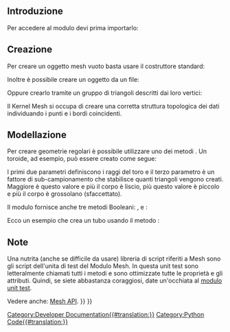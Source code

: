 <languages/>

{{TOCright}}

==Introduzione==

Per accedere al modulo {{incode| Mesh}} devi prima importarlo:

{{Code|code=
import Mesh
}}

==Creazione==

Per creare un oggetto mesh vuoto basta usare il costruttore standard:

{{Code|code=
mesh = Mesh.Mesh()
}}

Inoltre è possibile creare un oggetto da un file:

{{Code|code=
mesh = Mesh.Mesh("D:/temp/Something.stl")
}}

Oppure crearlo tramite un gruppo di triangoli descritti dai loro vertici:

{{Code|code=
triangles = [
# triangle 1
[-0.5000, -0.5000, 0.0000], [0.5000, 0.5000, 0.0000], [-0.5000, 0.5000, 0.0000],
#triangle 2
[-0.5000, -0.5000, 0.0000], [0.5000, -0.5000, 0.0000], [0.5000, 0.5000, 0.0000],
]
meshObject = Mesh.Mesh(triangles)
Mesh.show(meshObject)
}}

Il Kernel Mesh si occupa di creare una corretta struttura topologica dei dati individuando i punti e i bordi coincidenti.
{{Top}}
==Modellazione==

Per creare geometrie regolari è possibile utilizzare uno dei metodi {{incode|create*()}}. Un toroide, ad esempio, può essere creato come segue:

{{Code|code=
m = Mesh.createTorus(8.0, 2.0, 50)
Mesh.show(m)
}}

I primi due parametri definiscono i raggi del toro e il terzo parametro è un fattore di sub-campionamento che stabilisce quanti triangoli vengono creati. Maggiore è questo valore e più il corpo è liscio, più questo valore è piccolo e più il corpo è grossolano (sfaccettato).

Il modulo {{incode|Mesh}} fornisce anche tre metodi Booleani: {{incode|union()}}, {{incode|intersection()}} e {{incode|difference()}}:

{{Code|code=
m1, m2              # are the input mesh objects
m3 = Mesh.Mesh(m1)  # create a copy of m1
m3.unite(m2)        # union of m1 and m2, the result is stored in m3
m4 = Mesh.Mesh(m1)
m4.intersect(m2)    # intersection of m1 and m2
m5 = Mesh.Mesh(m1)
m5.difference(m2)   # the difference of m1 and m2
m6 = Mesh.Mesh(m2)
m6.difference(m1)   # the difference of m2 and m1, usually the result is different to m5
}}

Ecco un esempio che crea un tubo usando il metodo {{incode|difference()}}:

{{Code|code=
import FreeCAD, Mesh
cylA = Mesh.createCylinder(2.0, 10.0, True, 1.0, 36)
cylB = Mesh.createCylinder(1.0, 12.0, True, 1.0, 36)
cylB.Placement.Base = (FreeCAD.Vector(-1, 0, 0)) # move cylB to avoid co-planar faces
pipe = cylA
pipe = pipe.difference(cylB)
pipe.flipNormals() # somehow required
doc = FreeCAD.ActiveDocument
obj = d.addObject("Mesh::Feature", "Pipe")
obj.Mesh = pipe
doc.recompute()
}}
{{Top}}
==Note==

Una nutrita (anche se difficile da usare) libreria di script riferiti a Mesh sono gli script dell'unita di test del Modulo Mesh. In questa unit test sono letteralmente chiamati tutti i metodi e  sono ottimizzate tutte le proprietà e gli attributi. Quindi, se siete abbastanza coraggiosi, date un'occhiata al [http://free-cad.svn.sourceforge.net/viewvc/free-cad/trunk/src/Mod/Mesh/App/MeshTestsApp.py?view=markup modulo unit test].

Vedere anche: [[Mesh_API/it|Mesh API]].
{{Top}}
{{Powerdocnavi{{#translation:}}}}
[[Category:Developer Documentation{{#translation:}}]]
[[Category:Python Code{{#translation:}}]]
{{Mesh Tools navi{{#translation:}}}}
{{clear}}